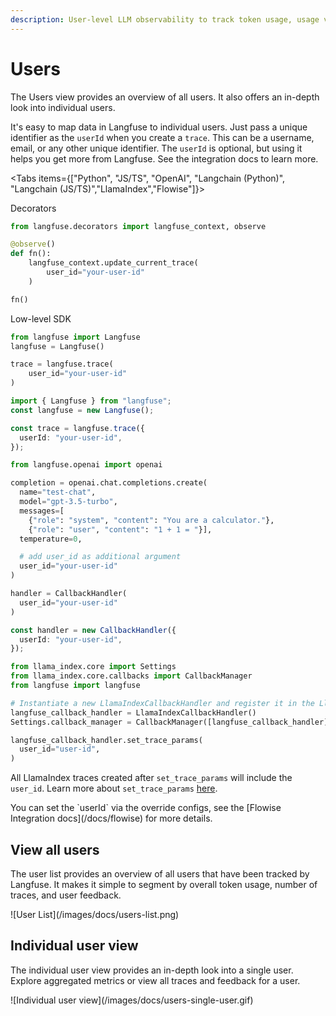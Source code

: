 ```yaml
---
description: User-level LLM observability to track token usage, usage volume and individual user feedback.
---
```


# Users

The Users view provides an overview of all users. It also offers an in-depth look into individual users.

It's easy to map data in Langfuse to individual users. Just pass a unique identifier as the `userId` when you create a `trace`. This can be a username, email, or any other unique identifier. The `userId` is optional, but using it helps you get more from Langfuse. See the integration docs to learn more.

<Tabs items={["Python", "JS/TS", "OpenAI", "Langchain (Python)", "Langchain (JS/TS)","LlamaIndex","Flowise"]}>
<Tab>

Decorators

```python
from langfuse.decorators import langfuse_context, observe

@observe()
def fn():
    langfuse_context.update_current_trace(
        user_id="your-user-id"
    )

fn()
```

Low-level SDK

```python
from langfuse import Langfuse
langfuse = Langfuse()

trace = langfuse.trace(
    user_id="your-user-id"
)
```

</Tab>
<Tab>

```typescript
import { Langfuse } from "langfuse";
const langfuse = new Langfuse();

const trace = langfuse.trace({
  userId: "your-user-id",
});
```

</Tab>
<Tab>

```python
from langfuse.openai import openai

completion = openai.chat.completions.create(
  name="test-chat",
  model="gpt-3.5-turbo",
  messages=[
    {"role": "system", "content": "You are a calculator."},
    {"role": "user", "content": "1 + 1 = "}],
  temperature=0,

  # add user_id as additional argument
  user_id="your-user-id"
)
```

</Tab>
<Tab>

```python
handler = CallbackHandler(
  user_id="your-user-id"
)
```

</Tab>
<Tab>

```typescript
const handler = new CallbackHandler({
  userId: "your-user-id",
});
```

</Tab>

<Tab>

```python
from llama_index.core import Settings
from llama_index.core.callbacks import CallbackManager
from langfuse import langfuse

# Instantiate a new LlamaIndexCallbackHandler and register it in the LlamaIndex Settings
langfuse_callback_handler = LlamaIndexCallbackHandler()
Settings.callback_manager = CallbackManager([langfuse_callback_handler])

langfuse_callback_handler.set_trace_params(
  user_id="user-id",
)
```

All LlamaIndex traces created after `set_trace_params` will include the `user_id`. Learn more about `set_trace_params` [here](/docs/integrations/llama-index/get-started#set-trace-params).

</Tab>

<Tab>
You can set the `userId` via the override configs, see the [Flowise Integration docs](/docs/flowise) for more details.

</Tab>

</Tabs>

## View all users

The user list provides an overview of all users that have been tracked by Langfuse. It makes it simple to segment by overall token usage, number of traces, and user feedback.

<Frame>![User List](/images/docs/users-list.png)</Frame>

## Individual user view

The individual user view provides an in-depth look into a single user. Explore aggregated metrics or view all traces and feedback for a user.

<Frame>![Individual user view](/images/docs/users-single-user.gif)</Frame>
